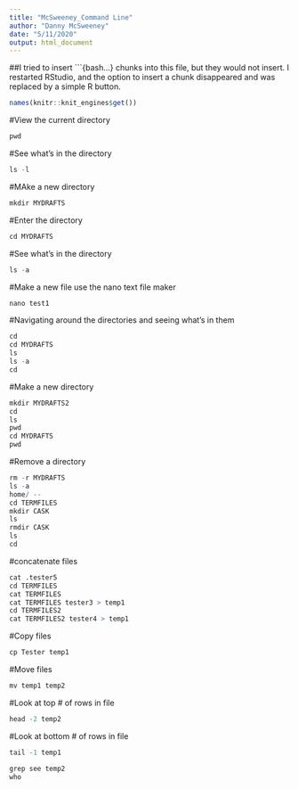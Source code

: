 ```yaml
---
title: "McSweeney_Command Line"
author: "Danny McSweeney"
date: "5/11/2020"
output: html_document
---
```

##I tried to insert ```{bash...} chunks into this file, but they would not insert. I restarted RStudio, and the option to insert a chunk disappeared and was replaced by a simple R button.


```r
names(knitr::knit_engines$get())
```



#View the current directory
```r
pwd
```


#See what's in the directory
```r
ls -l
```


#MAke a new directory
```r
mkdir MYDRAFTS
```


#Enter the directory
```r
cd MYDRAFTS
```


#See what's in the directory
```r
ls -a
```


#Make a new file use the nano text file maker
```r
nano test1
```


#Navigating around the directories and seeing what's in them
```r
cd
cd MYDRAFTS
ls
ls -a
cd
```


#Make a new directory
```r
mkdir MYDRAFTS2
cd
ls
pwd
cd MYDRAFTS
pwd
```


#Remove a directory
```r
rm -r MYDRAFTS
ls -a
home/ --
cd TERMFILES
mkdir CASK
ls
rmdir CASK
ls
cd
```


#concatenate files
```r
cat .tester5
cd TERMFILES
cat TERMFILES
cat TERMFILES tester3 > temp1
cd TERMFILES2
cat TERMFILES2 tester4 > temp1
```



#Copy files
```r
cp Tester temp1
```


#Move files
```r
mv temp1 temp2
```


#Look at top # of rows in file
```r
head -2 temp2
```


#Look at bottom # of rows in file
```r
tail -1 temp1
```



```r
grep see temp2
who
```


